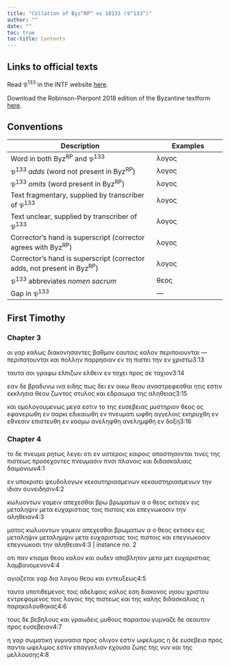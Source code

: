 ```yaml
---
title: "Collation of Byz^RP^ vs 10133 (𝔓^133^)"
author: ""
date: ""
toc: true
toc-title: Contents
---
```


::: {.callout-note appearance="minimal" icon="false" collapse="true"}
# Links to official texts

Read 𝔓^133^ in the INTF website [here](https://ntvmr.uni-muenster.de/manuscript-workspace?docID=10133).

Download the Robinson-Pierpont 2018 edition of the Byzantine textform [here](https://web.archive.org/web/20210413060536/https://byzantinetext.com/wp-content/uploads/2021/03/robinson-pierpont-2018-gnt-edition.pdf).


:::


::: {.callout-note appearance="minimal" icon="false" collapse="true"}
# Conventions

| Description                                                              	| Examples                           	|
|--------------------------------------------------------------------------	|------------------------------------	|
| Word in both Byz^RP^ and 𝔓^133^                                   	| λογος                              	|
| 𝔓^133^ *adds* (word not present in Byz^RP^)                       	| [λογος]{.greek-added}            	|
| 𝔓^133^ *omits* (word present in Byz^RP^)                          	| [λογος]{.greek-omitted}          	|
| Text fragmentary, supplied by transcriber of 𝔓^133^               	| [λογος]{.greek-supplied}         	|
| Text unclear, supplied by transcriber of 𝔓^133^                   	| [λογος]{.unclear}                	|
| Corrector's hand is superscript (corrector agrees with Byz^RP^)          	| [λογος]{.corr}                   	|
| Corrector's hand is superscript (corrector adds, not present in Byz^RP^) 	| [[λογος]{.corr}]{.greek-added} 	|
| 𝔓^133^ abbreviates *nomen sacrum*                                 	| [θεος]{.greek-abbr}            	|
| Gap in 𝔓^133^                                                     	| [―]{.gap}                        	|
:::

## First Timothy

### Chapter 3

[οι]{.greek-omitted} [γαρ]{.greek-omitted} [καλως]{.greek-omitted} [διακονησαντες]{.greek-omitted} [βαθμον]{.greek-omitted} [εαυτοις]{.greek-omitted} [καλον]{.greek-omitted} [περιποιουνται]{.greek-omitted} [[―]{.gap}]{.greek-added} [περιπατουνται]{.greek-supplied} [κ]{.greek-supplied}αι [π]{.greek-supplied}[ο]{.unclear}[λλη]{.greek-supplied}ν πα[ρ]{.unclear}[ρησιαν]{.greek-supplied} [εν]{.greek-supplied} [τη]{.greek-omitted} [[π]{.greek-supplied}[ι]{.unclear}σ[τ]{.unclear}[ει]{.greek-supplied}]{.greek-added} τη[ν]{.unclear} [ε]{.unclear}[ν]{.greek-supplied} [χριστω]{.greek-abbr}[3:13]{.aside}

[τ]{.greek-supplied}αυ[τ]{.unclear}[α]{.greek-supplied} [σ]{.greek-supplied}[ο]{.unclear}ι [γ]{.unclear}ρ[α]{.unclear}[φω]{.greek-supplied} [ελπι]{.greek-supplied}[ζων]{.greek-supplied} [ε]{.greek-supplied}λθ[ειν]{.greek-supplied} [εν]{.greek-added} [τ[αχει]{.greek-supplied}]{.greek-added} [προς]{.greek-omitted} [σε]{.greek-omitted} [ταχιον]{.greek-omitted}[3:14]{.aside}

[εαν]{.greek-supplied} [δε]{.greek-supplied} [βρα]{.greek-supplied}δ[υ]{.unclear}[νω]{.greek-supplied} [ινα]{.greek-supplied} ει[δ]{.unclear}[ης]{.greek-supplied} [πως]{.greek-supplied} [δει]{.greek-supplied} [εν]{.greek-supplied} [ο]{.greek-supplied}[ι]{.unclear}[κω]{.greek-supplied} [θεου]{.greek-abbr} α[ναστρε]{.greek-supplied}[φεσθαι]{.greek-supplied} [ητις]{.greek-supplied} εστ[ιν]{.greek-supplied} [εκκλη]{.greek-supplied}[σια]{.greek-supplied} [θεου]{.greek-abbr} [ζων]{.greek-supplied}το[ς]{.unclear} [στυλος]{.greek-supplied} [και]{.greek-supplied} [εδραιωμ]{.greek-supplied}α [τ]{.unclear}[ης]{.greek-supplied} [αλη]{.greek-supplied}[θειας]{.greek-supplied}[3:15]{.aside}

[και]{.greek-supplied} [ομολογουμε]{.greek-supplied}[νως]{.greek-supplied} [μεγα]{.greek-supplied} [εστιν]{.greek-supplied} [το]{.greek-supplied} [της]{.greek-supplied} [ευσεβειας]{.greek-supplied} [μ]{.greek-supplied}[υ]{.unclear}στ[ηριον]{.greek-supplied} [θεος]{.greek-omitted} [[ος]{.greek-supplied}]{.greek-added} [εφανερ]{.greek-supplied}[ω]{.unclear}θ[η]{.unclear} [εν]{.unclear} σαρ[κι]{.greek-supplied} [εδι]{.greek-supplied}[καιωθη]{.greek-supplied} [ε]{.unclear}ν [πνευματι]{.greek-abbr} ω[φ]{.unclear}[θη]{.greek-supplied} [αγγελοι]{.greek-supplied}ς ε[κ]{.unclear}[η]{.greek-supplied}ρυ[χ]{.unclear}[θη]{.greek-supplied} [εν]{.greek-supplied} [εθνεσι]{.greek-supplied}ν [ε]{.unclear}π[ι]{.unclear}[σ]{.greek-supplied}τευ[θη]{.greek-supplied} [εν]{.greek-supplied} [κοσμω]{.greek-supplied} [ανεληφθη]{.greek-omitted} [ανελ[η]{.greek-supplied}μφ[θη]{.greek-supplied}]{.greek-added} [εν]{.greek-supplied} [δοξη]{.greek-supplied}[3:16]{.aside}

### Chapter 4

[τ]{.greek-supplied}[ο]{.unclear} [δ]{.unclear}ε [πνευμα]{.greek-abbr} ρη[τως]{.greek-supplied} [λεγει]{.greek-supplied} [οτι]{.greek-supplied} [ε]{.greek-supplied}ν υστ[ε]{.unclear}ρο[ι]{.unclear}[ς]{.greek-supplied} [καιροις]{.greek-supplied} [απ]{.greek-supplied}οστη[σ]{.unclear}ον[ται]{.greek-supplied} [τινες]{.greek-supplied} [της]{.greek-supplied} [π]{.unclear}ιστ[ε]{.greek-supplied}ως [προσεχο]{.greek-supplied}[ντ]{.unclear}ες [πνευμασιν]{.greek-omitted} [[[π]{.unclear}νσ[ι]{.greek-supplied}]{.greek-abbr}]{.greek-added} [πλα]{.greek-supplied}[νοις]{.greek-supplied} [και]{.greek-supplied} [δι]{.greek-supplied}δασκ[α]{.unclear}λια[ις]{.greek-supplied} [δαιμονι]{.greek-supplied}[ων]{.unclear}[4:1]{.aside}

εν [υ]{.greek-supplied}πο[κ]{.unclear}[ρι]{.greek-supplied}[σει]{.greek-supplied} [ψευδο]{.greek-supplied}[λογ]{.unclear}ω[ν]{.greek-supplied} [κεκαυτηριασμενων]{.greek-omitted} [[κεκ]{.unclear}[αυ]{.greek-supplied}[στηριασμε]{.greek-supplied}νω[ν]{.unclear}]{.greek-added} [τη]{.unclear}ν [ιδιαν]{.greek-supplied} [συνειδησιν]{.greek-supplied}[4:2]{.aside}

[κ]{.greek-supplied}[ω]{.unclear}λυ[ο]{.greek-supplied}ντ[ω]{.unclear}[ν]{.greek-supplied} [γα]{.greek-supplied}[μειν]{.greek-supplied} [απεχε]{.greek-supplied}[σ]{.unclear}θαι [[β]{.unclear}[ρω]{.greek-supplied}]{.greek-added} [βρωματων]{.greek-omitted} [α]{.greek-omitted} [ο]{.greek-omitted} [θεος]{.greek-omitted} [εκτισεν]{.greek-omitted} [εις]{.greek-omitted} [μεταληψιν]{.greek-omitted} [μετα]{.greek-omitted} [ευχαριστιας]{.greek-omitted} [τοις]{.greek-omitted} [πιστοις]{.greek-omitted} [και]{.greek-omitted} [επεγνωκοσιν]{.greek-omitted} [την]{.greek-omitted} [αληθειαν]{.greek-omitted}[4:3]{.aside}

[[ματος]{.greek-supplied}]{.greek-added} [κωλυοντων]{.greek-omitted} [γαμειν]{.greek-omitted} [απεχεσθαι]{.greek-omitted} [βρωματων]{.greek-omitted} [α]{.greek-omitted} [ο]{.greek-omitted} [θεος]{.greek-omitted} [εκτισεν]{.greek-supplied} [εις]{.greek-supplied} [μεταληψιν]{.greek-omitted} [[μεταλημ]{.greek-supplied}[ψιν]{.greek-supplied}]{.greek-added} [μετα]{.greek-supplied} [ε]{.unclear}υχα[ριστι]{.greek-supplied}[α]{.unclear}[ς]{.greek-supplied} [τοις]{.greek-supplied} [πισ]{.greek-supplied}[τ]{.unclear}οι[ς]{.unclear} [κα]{.greek-supplied}[ι]{.unclear} [επεγνωκοσιν]{.greek-omitted} [ε[π]{.unclear}[ε]{.greek-supplied}[γνωκοσι]{.greek-supplied}]{.greek-added} [την]{.unclear} [αλ]{.greek-supplied}[η]{.greek-supplied}θ[ει]{.greek-supplied}[αν]{.greek-supplied}[4:3 | instance no. 2]{.aside}

[οτι]{.greek-supplied} [π]{.greek-supplied}[αν]{.unclear} κ[τισ]{.greek-supplied}[μ]{.unclear}α [θεου]{.greek-abbr} [καλον]{.greek-supplied} [κ]{.greek-supplied}[α]{.unclear}ι ου[δεν]{.greek-supplied} [α]{.greek-supplied}π[ο]{.greek-supplied}[βλητον]{.greek-supplied} [μετα]{.greek-omitted} [[μ]{.greek-supplied}ετ]{.greek-added} ε[υχαριστι]{.greek-supplied}[ας]{.greek-supplied} [λαμβα]{.greek-supplied}νο[μ]{.unclear}[ενον]{.greek-supplied}[4:4]{.aside}

[αγι]{.greek-supplied}[αζεται]{.greek-supplied} [γαρ]{.greek-supplied} [δι]{.unclear}[α]{.greek-supplied} [λογου]{.greek-supplied} [θεου]{.greek-abbr} [και]{.greek-supplied} [εντευξεως]{.greek-supplied}[4:5]{.aside}

[ταυτα]{.greek-supplied} [υπο]{.greek-supplied}[τι]{.unclear}[θεμενος]{.greek-supplied} [τοις]{.greek-supplied} [αδ]{.greek-supplied}ελφ[ο]{.greek-supplied}[ις]{.unclear} [καλος]{.greek-supplied} [εση]{.greek-supplied} [δια]{.greek-supplied}[κ]{.unclear}ο[ν]{.greek-supplied}[ο]{.unclear}ς [ιησου]{.greek-omitted} [χριστου]{.greek-abbr} [εντρε]{.greek-supplied}[φο]{.greek-supplied}[μ]{.unclear}ε[ν]{.unclear}ος τ[οις]{.greek-supplied} [λογοις]{.greek-supplied} [τη]{.greek-supplied}ς π[ισ]{.greek-supplied}τε[ω]{.unclear}[ς]{.greek-supplied} [και]{.greek-supplied} [της]{.greek-supplied} [κα]{.greek-supplied}λης [δ]{.unclear}ιδα[σ]{.unclear}[καλιας]{.greek-supplied} [η]{.greek-supplied} [πα]{.greek-supplied}[ρ]{.unclear}ηκολο[υ]{.unclear}[θηκας]{.greek-supplied}[4:6]{.aside}

[το]{.greek-supplied}υς δε βε[βη]{.unclear}[λους]{.greek-supplied} [και]{.greek-supplied} [γρ]{.greek-supplied}[α]{.unclear}ωδ[ε]{.greek-supplied}ις μ[υθους]{.greek-supplied} [πα]{.greek-supplied}[ραι]{.greek-supplied}το[υ]{.unclear} [γ]{.unclear}υ[μ]{.unclear}[ναζε]{.greek-supplied} [δε]{.greek-supplied} [σε]{.greek-supplied}[α]{.unclear}υτ[ο]{.greek-supplied}[ν]{.unclear} [πρ]{.unclear}[ος]{.greek-supplied} [ευσε]{.greek-supplied}[βει]{.greek-supplied}αν[4:7]{.aside}

[η]{.greek-supplied} [γαρ]{.greek-supplied} [σωματι]{.greek-supplied}[κη]{.greek-supplied} γυ[μν]{.unclear}ασ[ια]{.greek-supplied} [προς]{.greek-supplied} [ο]{.greek-supplied}[λι]{.greek-supplied}[γ]{.unclear}ον [ε]{.greek-supplied}στ[ιν]{.greek-supplied} [ωφελι]{.greek-supplied}[μ]{.greek-supplied}[ο]{.unclear}ς η [δε]{.greek-supplied} [ευσεβεια]{.greek-supplied} [προς]{.greek-omitted} [παντα]{.greek-omitted} [ωφελιμος]{.greek-omitted} [εστιν]{.greek-omitted} [επαγγελιαν]{.greek-omitted} [εχουσα]{.greek-omitted} [ζωης]{.greek-omitted} [της]{.greek-omitted} [νυν]{.greek-omitted} [και]{.greek-omitted} [της]{.greek-omitted} [μελλουσης]{.greek-omitted}[4:8]{.aside}

